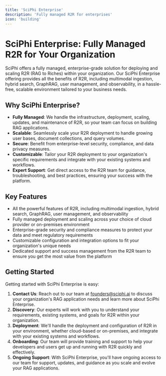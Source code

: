```yaml
---
title: 'SciPhi Enterprise'
description: 'Fully managed R2R for enterprises'
icon: 'building'
---
```


# SciPhi Enterprise: Fully Managed R2R for Your Organization

SciPhi offers a fully managed, enterprise-grade solution for deploying and scaling R2R (RAG to Riches) within your organization. Our SciPhi Enterprise offering provides all the benefits of R2R, including multimodal ingestion, hybrid search, GraphRAG, user management, and observability, in a hassle-free, scalable environment tailored to your business needs.

## Why SciPhi Enterprise?

- **Fully Managed**: We handle the infrastructure, deployment, scaling, updates, and maintenance of R2R, so your team can focus on building RAG applications.
- **Scalable**: Seamlessly scale your R2R deployment to handle growing user bases, document collections, and query volumes.
- **Secure**: Benefit from enterprise-level security, compliance, and data privacy measures.
- **Customizable**: Tailor your R2R deployment to your organization's specific requirements and integrate with your existing systems and workflows.
- **Expert Support**: Get direct access to the R2R team for guidance, troubleshooting, and best practices, ensuring your success with the platform.

## Key Features

- All the powerful features of R2R, including multimodal ingestion, hybrid search, GraphRAG, user management, and observability
- Fully managed deployment and scaling across your choice of cloud provider or on-premises environment
- Enterprise-grade security and compliance measures to protect your data and meet regulatory requirements
- Customizable configuration and integration options to fit your organization's unique needs
- Dedicated support and success management from the R2R team to ensure you get the most value from the platform

## Getting Started

Getting started with SciPhi Enterprise is easy:

1. **Contact Us**: Reach out to our team at [founders@sciphi.ai](mailto:founders@sciphi.ai) to discuss your organization's RAG application needs and learn more about SciPhi Enterprise.
2. **Discovery**: Our experts will work with you to understand your requirements, existing systems, and goals for R2R within your organization.
3. **Deployment**: We'll handle the deployment and configuration of R2R in your environment, whether cloud-based or on-premises, and integrate with your existing systems and workflows.
4. **Onboarding**: Our team will provide training and support to help your developers and users get up and running with R2R quickly and effectively.
5. **Ongoing Support**: With SciPhi Enterprise, you'll have ongoing access to our team for support, updates, and guidance as you scale and evolve your RAG applications.
